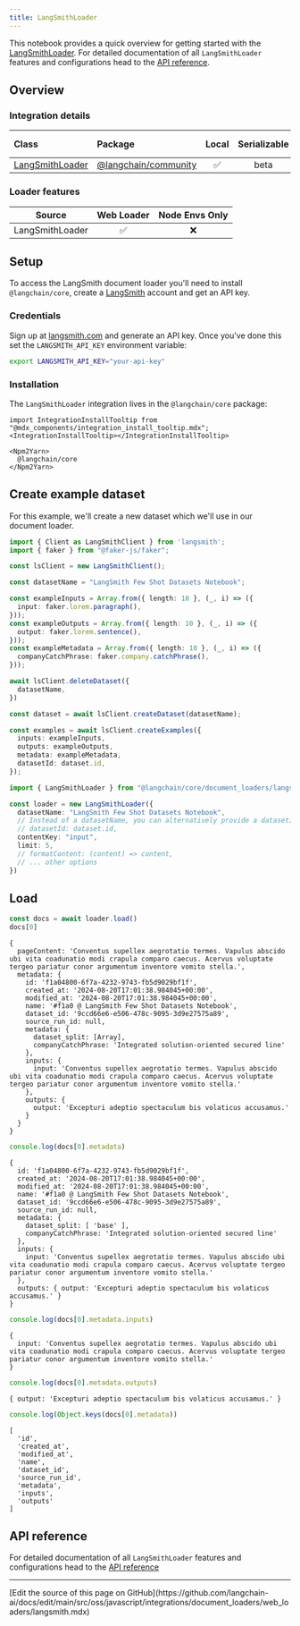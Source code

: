 ```yaml
---
title: LangSmithLoader
---
```



This notebook provides a quick overview for getting started with the [LangSmithLoader](/oss/javascript/integrations/document_loaders/). For detailed documentation of all `LangSmithLoader` features and configurations head to the [API reference](https://api.js.langchain.com/classes/_langchain_core.document_loaders_langsmith.LangSmithLoader.html).

## Overview

### Integration details

| Class | Package | Local | Serializable | [PY support](https://python.langchain.com/docs/integrations/document_loaders/langsmith)|
| :--- | :--- | :---: | :---: |  :---: |
| [LangSmithLoader](https://api.js.langchain.com/classes/_langchain_core.document_loaders_langsmith.LangSmithLoader.html) | [@langchain/community](https://api.js.langchain.com/classes/_langchain_core.html) | ✅ | beta | ✅ |

### Loader features

| Source | Web Loader | Node Envs Only
| :---: | :---: | :---: |
| LangSmithLoader | ✅ | ❌ |

## Setup

To access the LangSmith document loader you'll need to install `@langchain/core`, create a [LangSmith](https://langsmith.com/) account and get an API key.

### Credentials

Sign up at [langsmith.com](https://langsmith.com) and generate an API key. Once you've done this set the `LANGSMITH_API_KEY` environment variable:

```bash
export LANGSMITH_API_KEY="your-api-key"
```

### Installation

The `LangSmithLoader` integration lives in the `@langchain/core` package:

```{=mdx}
import IntegrationInstallTooltip from "@mdx_components/integration_install_tooltip.mdx";
<IntegrationInstallTooltip></IntegrationInstallTooltip>

<Npm2Yarn>
  @langchain/core
</Npm2Yarn>

```

## Create example dataset

For this example, we'll create a new dataset which we'll use in our document loader.

```typescript
import { Client as LangSmithClient } from 'langsmith';
import { faker } from "@faker-js/faker";

const lsClient = new LangSmithClient();

const datasetName = "LangSmith Few Shot Datasets Notebook";

const exampleInputs = Array.from({ length: 10 }, (_, i) => ({
  input: faker.lorem.paragraph(),
}));
const exampleOutputs = Array.from({ length: 10 }, (_, i) => ({
  output: faker.lorem.sentence(),
}));
const exampleMetadata = Array.from({ length: 10 }, (_, i) => ({
  companyCatchPhrase: faker.company.catchPhrase(),
}));

await lsClient.deleteDataset({
  datasetName,
})

const dataset = await lsClient.createDataset(datasetName);

const examples = await lsClient.createExamples({
  inputs: exampleInputs,
  outputs: exampleOutputs,
  metadata: exampleMetadata,
  datasetId: dataset.id,
});
```

```typescript
import { LangSmithLoader } from "@langchain/core/document_loaders/langsmith"

const loader = new LangSmithLoader({
  datasetName: "LangSmith Few Shot Datasets Notebook",
  // Instead of a datasetName, you can alternatively provide a datasetId
  // datasetId: dataset.id,
  contentKey: "input",
  limit: 5,
  // formatContent: (content) => content,
  // ... other options
})
```

## Load

```typescript
const docs = await loader.load()
docs[0]
```

```output
{
  pageContent: 'Conventus supellex aegrotatio termes. Vapulus abscido ubi vita coadunatio modi crapula comparo caecus. Acervus voluptate tergeo pariatur conor argumentum inventore vomito stella.',
  metadata: {
    id: 'f1a04800-6f7a-4232-9743-fb5d9029bf1f',
    created_at: '2024-08-20T17:01:38.984045+00:00',
    modified_at: '2024-08-20T17:01:38.984045+00:00',
    name: '#f1a0 @ LangSmith Few Shot Datasets Notebook',
    dataset_id: '9ccd66e6-e506-478c-9095-3d9e27575a89',
    source_run_id: null,
    metadata: {
      dataset_split: [Array],
      companyCatchPhrase: 'Integrated solution-oriented secured line'
    },
    inputs: {
      input: 'Conventus supellex aegrotatio termes. Vapulus abscido ubi vita coadunatio modi crapula comparo caecus. Acervus voluptate tergeo pariatur conor argumentum inventore vomito stella.'
    },
    outputs: {
      output: 'Excepturi adeptio spectaculum bis volaticus accusamus.'
    }
  }
}
```

```typescript
console.log(docs[0].metadata)
```

```output
{
  id: 'f1a04800-6f7a-4232-9743-fb5d9029bf1f',
  created_at: '2024-08-20T17:01:38.984045+00:00',
  modified_at: '2024-08-20T17:01:38.984045+00:00',
  name: '#f1a0 @ LangSmith Few Shot Datasets Notebook',
  dataset_id: '9ccd66e6-e506-478c-9095-3d9e27575a89',
  source_run_id: null,
  metadata: {
    dataset_split: [ 'base' ],
    companyCatchPhrase: 'Integrated solution-oriented secured line'
  },
  inputs: {
    input: 'Conventus supellex aegrotatio termes. Vapulus abscido ubi vita coadunatio modi crapula comparo caecus. Acervus voluptate tergeo pariatur conor argumentum inventore vomito stella.'
  },
  outputs: { output: 'Excepturi adeptio spectaculum bis volaticus accusamus.' }
}
```

```typescript
console.log(docs[0].metadata.inputs)
```

```output
{
  input: 'Conventus supellex aegrotatio termes. Vapulus abscido ubi vita coadunatio modi crapula comparo caecus. Acervus voluptate tergeo pariatur conor argumentum inventore vomito stella.'
}
```

```typescript
console.log(docs[0].metadata.outputs)
```

```output
{ output: 'Excepturi adeptio spectaculum bis volaticus accusamus.' }
```

```typescript
console.log(Object.keys(docs[0].metadata))
```

```output
[
  'id',
  'created_at',
  'modified_at',
  'name',
  'dataset_id',
  'source_run_id',
  'metadata',
  'inputs',
  'outputs'
]
```

## API reference

For detailed documentation of all `LangSmithLoader` features and configurations head to the [API reference](https://api.js.langchain.com/classes/_langchain_core.document_loaders_langsmith.LangSmithLoader.html)

---

<Callout icon="pen-to-square" iconType="regular">
  [Edit the source of this page on GitHub](https://github.com/langchain-ai/docs/edit/main/src/oss/javascript/integrations/document_loaders/web_loaders/langsmith.mdx)
</Callout>
